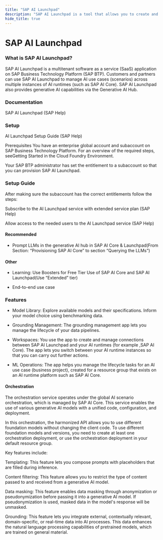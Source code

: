 ```yaml
---
title: "SAP AI Launchpad"
description: "SAP AI Launchpad is a tool that allows you to create and manage your AI models."
hide_title: true
---
```




<PageViewTracker featureName="TECHNOLOGY_SAP_AI_LAUNCHPAD" />

<div className="hero-header">
  <h1>SAP AI Launchpad</h1>
</div>

### What is SAP AI Launchpad?
SAP AI Launchpad is a multitenant software as a service (SaaS) application on SAP Business Technology Platform (SAP BTP). Customers and partners can use SAP AI Launchpad to manage AI use cases (scenarios) across multiple instances of AI runtimes (such as SAP AI Core). SAP AI Launchpad also provides generative AI capabilities via the Generative AI Hub.

### Documentation
SAP AI Launchpad (SAP Help)

### Setup
AI Launchpad Setup Guide (SAP Help)

Prerequisites
You have an enterprise global account and subaccount on SAP Business Technology Platform. For an overview of the required steps, seeGetting Started in the Cloud Foundry Environment.

Your SAP BTP administrator has set the entitlement to a subaccount so that you can provision SAP AI Launchpad.

### Setup Guide
After making sure the subaccount has the correct entitlements follow the steps:

Subscribe to the AI Launchpad service with extended service plan (SAP Help)

Allow access to the needed users to the AI Launchpad service (SAP Help)

#### Recommended
- Prompt LLMs in the generative AI hub in SAP AI Core & Launchpad(From Section: “Provisioning SAP AI Core” to section “Querying the LLMs”)

#### Other
- Learning: Use Boosters for Free Tier Use of SAP AI Core and SAP AI Launchpad(Use “Extended” tier)

- End-to-end use case

### Features
- Model Library: Explore available models and their specifications. Inform your model choice using benchmarking data.

- Grounding Management: The grounding management app lets you manage the lifecycle of your data pipelines.

- Workspaces: You use the app to create and manage connections between SAP AI Launchpad and your AI runtimes (for example ,SAP AI Core). The app lets you switch between your AI runtime instances so that you can carry out further actions.

- ML Operations: The app helps you manage the lifecycle tasks for an AI use case (business project), created for a resource group that exists on an AI runtime platform such as SAP AI Core.

#### Orchestration
The orchestration service operates under the global AI scenario orchestration, which is managed by SAP AI Core. This service enables the use of various generative AI models with a unified code, configuration, and deployment.

 

In this orchestration, the harmonized API allows you to use different foundation models without changing the client code. To use different foundation models and versions, you need to create at least one orchestration deployment, or use the orchestration deployment in your default resource group.

 

Key features include:

Templating: This feature lets you compose prompts with placeholders that are filled during inference.

Content filtering: This feature allows you to restrict the type of content passed to and received from a generative AI model.

Data masking: This feature enables data masking through anonymization or pseudonymization before passing it into a generative AI model. If pseudonymization is used, masked data in the model's response will be unmasked.

Grounding: This feature lets you integrate external, contextually relevant, domain-specific, or real-time data into AI processes. This data enhances the natural language processing capabilities of pretrained models, which are trained on general material.
